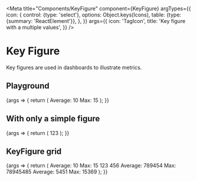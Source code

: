 
<Meta
  title="Components/KeyFigure"
  component={KeyFigure}
  argTypes={{
          icon: {
              control: {type: 'select'}, options: Object.keys(Icons),
              table: {type: {summary: 'ReactElement<IconProps>'}},
          },
      }}
      args={{
          icon: 'TagIcon',
          title: 'Key figure with a multiple values',
      }}
/>

# Key Figure

Key figures are used in dashboards to illustrate metrics.

## Playground

<Canvas>
  <Story name="Standard">
    {args => {
      return (
        <KeyFigureGrid>
          <KeyFigure icon={React.createElement(Icons[args.icon])} title={args.title}>
            Average: <KeyFigure.Figure>10</KeyFigure.Figure>
            Max: <KeyFigure.Figure>15</KeyFigure.Figure>
          </KeyFigure>
        </KeyFigureGrid>
      );
    }}
  </Story>
</Canvas>

<ArgsTable story="Standard" />

## With only a simple figure

<Canvas>
  <Story name="Value only">
    {args => {
      return (
        <KeyFigureGrid>
          <KeyFigure icon={React.createElement(Icons[args.icon])} title="Key figure with only a figure">
            <KeyFigure.Figure>123</KeyFigure.Figure>
          </KeyFigure>
        </KeyFigureGrid>
      );
    }}
  </Story>
</Canvas>

## KeyFigure grid

<Canvas>
  <Story name="KeyFigure grid">
    {args => {
      return (
        <KeyFigureGrid>
          <KeyFigure icon={React.createElement(Icons[args.icon])} title="Key figure 1">
            Average: <KeyFigure.Figure>10</KeyFigure.Figure>
            Max: <KeyFigure.Figure>15</KeyFigure.Figure>
          </KeyFigure>
          <KeyFigure icon={React.createElement(Icons[args.icon])} title="Key figure 2 with a very very very very very long label">
            <KeyFigure.Figure>123</KeyFigure.Figure>
          </KeyFigure>
          <KeyFigure icon={React.createElement(Icons[args.icon])} title="Key figure 3">
            <KeyFigure.Figure>456</KeyFigure.Figure>
          </KeyFigure>
          <KeyFigure icon={React.createElement(Icons[args.icon])} title="Key figure 4">
            Average: <KeyFigure.Figure>789454</KeyFigure.Figure>
            Max: <KeyFigure.Figure>78945485</KeyFigure.Figure>
          </KeyFigure>
          <KeyFigure icon={React.createElement(Icons[args.icon])} title="Key figure 5">
            Average: <KeyFigure.Figure>5451</KeyFigure.Figure>
            Max: <KeyFigure.Figure>15369</KeyFigure.Figure>
          </KeyFigure>
        </KeyFigureGrid>
      );
    }}
  </Story>
</Canvas>
